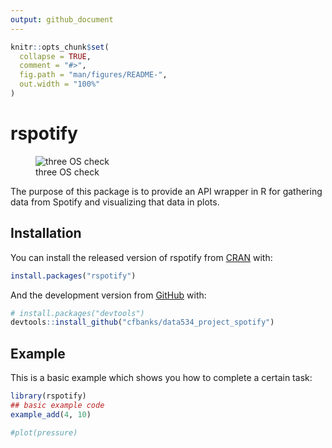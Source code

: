 ```yaml
---
output: github_document
---
```


<!-- README.md is generated from README.Rmd. Please edit that file -->

```r
knitr::opts_chunk$set(
  collapse = TRUE,
  comment = "#>",
  fig.path = "man/figures/README-",
  out.width = "100%"
)
```

# rspotify


![three OS check](https://github.com/cfbanks/data534_project_spotify/workflows/R-CMD-check/badge.svg)


The purpose of this package is to provide an API wrapper in R for gathering data from Spotify and visualizing that data in plots.

## Installation

You can install the released version of rspotify from [CRAN](https://CRAN.R-project.org) with:

``` r
install.packages("rspotify")
```

And the development version from [GitHub](https://github.com/) with:

``` r
# install.packages("devtools")
devtools::install_github("cfbanks/data534_project_spotify")
```
## Example

This is a basic example which shows you how to complete a certain task:

```r
library(rspotify)
## basic example code
example_add(4, 10)
```


<!--You'll still need to render `README.Rmd` regularly, to keep `README.md` up-to-date. `devtools::build_readme()` is handy for this. You could also use GitHub Actions to re-render `README.Rmd` every time you push. An example workflow can be found here: <https://github.com/r-lib/actions/tree/master/examples>. 

You can also embed plots, for example: -->

```r
#plot(pressure)
```

<!-- In that case, don't forget to commit and push the resulting figure files, so they display on GitHub and CRAN. -->
